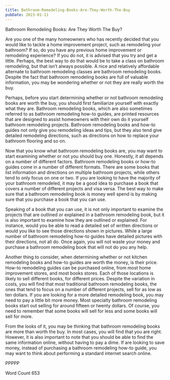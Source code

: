 ```yaml
---
title: Bathroom-Remodeling-Books-Are-They-Worth-The-Buy
pubDate: 2023-01-11
---
```


Bathroom Remodeling Books: Are They Worth The Buy?

Are you one of the many homeowners who has recently decided that you would like to tackle a home improvement project, such as remodeling your bathroom?  If so, do you have any previous home improvement or remodeling experience?  If you do not, it is advised that you try and get a little. Perhaps, the best way to do that would be to take a class on bathroom remodeling, but that isn’t always possible. A nice and relatively affordable alternate to bathroom remodeling classes are bathroom remodeling books. Despite the fact that bathroom remodeling books are full of valuable information, you may be wondering whether or not they are really worth the buy.

Perhaps, before you start determining whether or not bathroom remodeling books are worth the buy, you should first familiarize yourself with exactly what they are.  Bathroom remodeling books, which are also sometimes referred to as bathroom remodeling how-to guides, are printed resources that are designed to assist homeowners with their own do it yourself bathroom remodeling projects.  Bathroom remodeling books and how-to guides not only give you remodeling ideas and tips, but they also tend give detailed remodeling directions, such as directions on how to replace your bathroom flooring and so on.  

Now that you know what bathroom remodeling books are, you may want to start examining whether or not you should buy one.  Honestly, it all depends on a number of different factors.  Bathroom remodeling books or how-to guides come in a number of different formats.  There are some books that list information and directions on multiple bathroom projects, while others tend to only focus on one or two.  If you are looking to have the majority of your bathroom remodeled, it may be a good idea to purchase a book that covers a number of different projects and visa versa.  The best way to make sure that a bathroom remodeling book is money well spend is by making sure that you purchase a book that you can use.

Speaking of a book that you can use, it is not only important to examine the projects that are outlined or explained in a bathroom remodeling book, but it is also important to examine how they are outlined or explained. For instance, would you be able to read a detailed set of written directions or would you like to see those directions shown in pictures. While a large number of bathroom remodeling how-to guides have detailed pictures with their directions, not all do. Once again, you will not waste your money and purchase a bathroom remodeling book that will not do you any help.

Another thing to consider, when determining whether or not kitchen remodeling books and how-to guides are worth the money, is their price.  How-to remodeling guides can be purchased online, from most home improvement stores, and most books stores. Each of those locations is likely to sell different books, for different prices. Despite the variation in costs, you will find that most traditional bathroom remodeling books, the ones that tend to focus on a number of different projects, sell for as low as ten dollars. If you are looking for a more detailed remodeling book, you may need to pay a little bit more money.  Most specialty bathroom remodeling books start out selling for around fifteen or twenty dollars. Of course, you need to remember that some books will sell for less and some books will sell for more.

From the looks of it, you may be thinking that bathroom remodeling books are more than worth the buy. In most cases, you will find that you are right. However, it is also important to note that you should be able to find the same information online, without having to pay a dime.  If are looking to save money, instead of purchasing a bathroom remodeling how-to guide, you may want to think about performing a standard internet search online.

PPPPP

Word Count 653